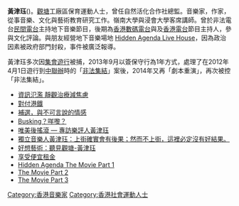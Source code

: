 

'''黃津珏'''({{bd|1980年|||}})。[[觀塘|觀塘]]工廠區保育運動人士，曾任自然活化合作社總監。音樂家，作家，從事音樂、文化與藝術教育研究工作。嶺南大學與浸會大學客席講師。曾於非法電台[[民間電台|民間電台]]主持地下音樂節目，後期為[[香港數碼電台|香港數碼電台]]與及[[香港電台|香港電台]]節目主持人，參與文化評論。與朋友經營地下音樂場地 [[Hidden_Agenda_Live_House|Hidden Agenda Live House]]，因為政治因素被政府部門封殺，事件被廣泛報導。

黃津珏多次因[[集會遊行|集會遊行]]被捕，2013年9月以簽保守行為1年方式，處理了在2012年4月1日遊行到[[中聯辦|中聯辦]]時的「[[非法集結|非法集結]]」案後，2014年又再「劇本重演」，再次被控「非法集結」。

* [http://jmc.hksyu.edu/ourvoice/?p=6039 資訊氾濫 靜觀治療減焦慮]
* [http://www.inmediahk.net/node/1037687 對付港鐵]
* [http://hktext.blogspot.hk/2016/02/by-election_25.html 補選，與不可言說的情感 ]
* [https://web.archive.org/web/20160507044557/http://www.pentoy.hk/%E6%99%82%E4%BA%8B/w643/2015/09/07/busking%EF%BC%9F%E5%92%A9%E5%9A%9F%EF%BC%9F/ Busking？咩嚟？]
* [https://web.archive.org/web/20140703023549/http://arts-news.net/articles/2014/02/22/%E5%94%AF%E7%BE%8E%E5%BE%8C%E6%90%96%E6%BB%BE-%E2%80%94-%E5%B0%88%E8%A8%AA%E6%A8%82%E8%A9%95%E4%BA%BA%E9%BB%83%E6%B4%A5%E7%8F%8F 唯美後搖滾 — 專訪樂評人黃津珏]
* [http://www.post852.com/%E7%8D%A8%E7%AB%8B%E9%9F%B3%E6%A8%82%E4%BA%BA%E9%BB%83%E6%B4%A5%E7%8F%8F%EF%BC%9A%E4%B8%8A%E8%A1%97%E7%A2%BA%E5%AF%A6%E6%9C%83%E6%9C%89%E5%BE%8C%E6%9E%9C%EF%BC%9B%E7%84%B6%E8%80%8C%E4%B8%8D%E4%B8%8A/ 獨立音樂人黃津珏：上街確實會有後果；然而不上街，這裡必定沒有好結果。]
* [http://programme.rthk.hk/rthk/tv/programme.php?name=tv/adcweekly_artspiration&d=2014-05-03&p=5529&e=242565&m=episode 好想藝術：聽見觀塘-黃津珏]
* [http://www.e123.hk/ElderlyPro/details/108784/71 享受便宜租金]
* [https://www.youtube.com/watch?v=X8GtZiY6DC4 Hidden Agenda The Movie Part 1]
* [https://www.youtube.com/watch?v=o8t0hMpOeFU The Movie Part 2]
* [https://www.youtube.com/watch?v=BciIwTUJf8o The Movie Part 3]
[[Category:香港音樂家|Category:香港音樂家]]
[[Category:香港社會運動人士|Category:香港社會運動人士]]